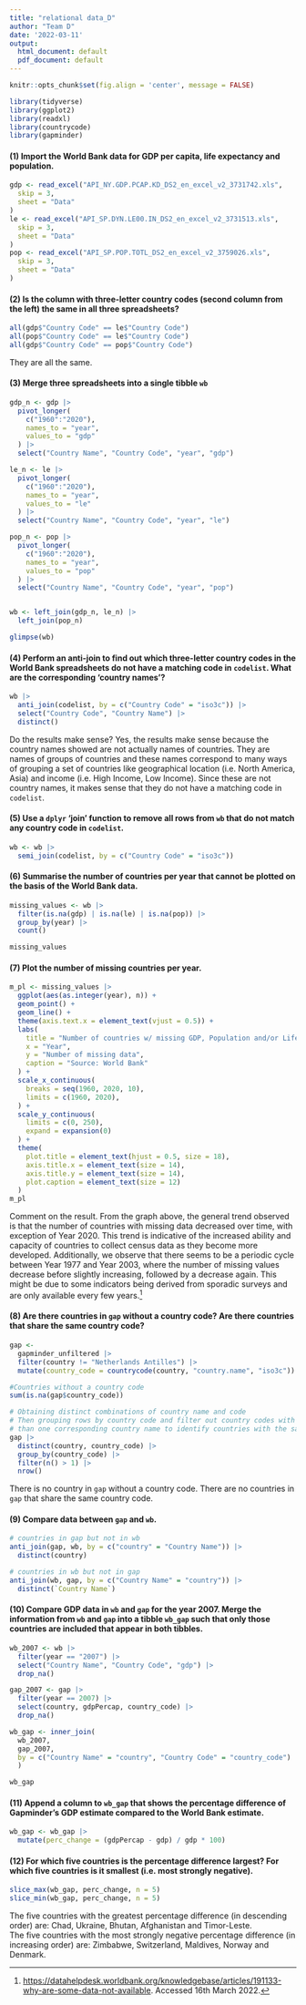 ```yaml
---
title: "relational data_D"
author: "Team D"
date: '2022-03-11'
output:
  html_document: default
  pdf_document: default
---
```


```r
knitr::opts_chunk$set(fig.align = 'center', message = FALSE)
```

```r
library(tidyverse)
library(ggplot2)
library(readxl)
library(countrycode)
library(gapminder)
```

#### (1) Import the World Bank data for GDP per capita, life expectancy and population.
```r
gdp <- read_excel("API_NY.GDP.PCAP.KD_DS2_en_excel_v2_3731742.xls",
  skip = 3,
  sheet = "Data"
)
le <- read_excel("API_SP.DYN.LE00.IN_DS2_en_excel_v2_3731513.xls",
  skip = 3,
  sheet = "Data"
)
pop <- read_excel("API_SP.POP.TOTL_DS2_en_excel_v2_3759026.xls",
  skip = 3,
  sheet = "Data"
)

```

#### (2) Is the column with three-letter country codes (second column from the left) the same in all three spreadsheets?
```r
all(gdp$"Country Code" == le$"Country Code")
all(pop$"Country Code" == le$"Country Code")
all(gdp$"Country Code" == pop$"Country Code")
```
They are all the same.

#### (3) Merge three spreadsheets into a single tibble `wb`
```r
gdp_n <- gdp |>
  pivot_longer(
    c("1960":"2020"),
    names_to = "year",
    values_to = "gdp"
  ) |>
  select("Country Name", "Country Code", "year", "gdp")

le_n <- le |>
  pivot_longer(
    c("1960":"2020"),
    names_to = "year",
    values_to = "le"
  ) |>
  select("Country Name", "Country Code", "year", "le")

pop_n <- pop |>
  pivot_longer(
    c("1960":"2020"),
    names_to = "year",
    values_to = "pop"
  ) |>
  select("Country Name", "Country Code", "year", "pop")


wb <- left_join(gdp_n, le_n) |>
  left_join(pop_n)

glimpse(wb)
```

#### (4) Perform an anti-join to find out which three-letter country codes in the World Bank spreadsheets do not have a matching code in `codelist`. What are the corresponding ‘country names’?

```r
wb |>
  anti_join(codelist, by = c("Country Code" = "iso3c")) |>
  select("Country Code", "Country Name") |>
  distinct()
```
Do the results make sense?
Yes, the results make sense because the country names showed are not actually names of countries. They are names of groups of countries and these names correspond to many ways of grouping a set of countries like geographical location (i.e. North America, Asia) and income (i.e. High Income, Low Income). Since these are not country names, it makes sense that they do not have a matching code in `codelist`.

#### (5) Use a `dplyr` ‘join’ function to remove all rows from `wb` that do not match any country code in `codelist`.
```r
wb <- wb |>
  semi_join(codelist, by = c("Country Code" = "iso3c"))
```

#### (6) Summarise the number of countries per year that cannot be plotted on the basis of the World Bank data. 
```r
missing_values <- wb |>
  filter(is.na(gdp) | is.na(le) | is.na(pop)) |>
  group_by(year) |>
  count()

missing_values
```

#### (7) Plot the number of missing countries per year.
```r
m_pl <- missing_values |>
  ggplot(aes(as.integer(year), n)) +
  geom_point() +
  geom_line() +
  theme(axis.text.x = element_text(vjust = 0.5)) +
  labs(
    title = "Number of countries w/ missing GDP, Population and/or Life expectancy",
    x = "Year",
    y = "Number of missing data",
    caption = "Source: World Bank"
  ) +
  scale_x_continuous(
    breaks = seq(1960, 2020, 10),
    limits = c(1960, 2020),
  ) +
  scale_y_continuous(
    limits = c(0, 250),
    expand = expansion(0)
  ) +
  theme(
    plot.title = element_text(hjust = 0.5, size = 18),
    axis.title.x = element_text(size = 14),
    axis.title.y = element_text(size = 14),
    plot.caption = element_text(size = 12)
  )
m_pl
```
Comment on the result.
From the graph above, the general trend observed is that the number of countries with missing data decreased over time, with exception of Year 2020. This trend is indicative of the increased ability and capacity of countries to collect census data as they become more developed. Additionally, we observe that there seems to be a periodic cycle between Year 1977 and Year 2003, where the number of missing values decrease before slightly increasing, followed by a decrease again. This might be due to some indicators being derived from sporadic surveys and are only available every few years.[^our_first_footnote]

[^our_first_footnote]: <https://datahelpdesk.worldbank.org/knowledgebase/articles/191133-why-are-some-data-not-available>. Accessed 16th March 2022.

#### (8) Are there countries in `gap` without a country code? Are there countries that share the same country code?
```r
gap <-
  gapminder_unfiltered |>
  filter(country != "Netherlands Antilles") |>
  mutate(country_code = countrycode(country, "country.name", "iso3c"))

#Countries without a country code
sum(is.na(gap$country_code))

# Obtaining distinct combinations of country name and code
# Then grouping rows by country code and filter out country codes with more 
# than one corresponding country name to identify countries with the same code
gap |>
  distinct(country, country_code) |>
  group_by(country_code) |>
  filter(n() > 1) |>
  nrow()
```
There is no country in `gap` without a country code. There are no countries in `gap` that share the same country code.

#### (9) Compare data between `gap` and `wb`.
```r
# countries in gap but not in wb
anti_join(gap, wb, by = c("country" = "Country Name")) |>
  distinct(country)

# countries in wb but not in gap
anti_join(wb, gap, by = c("Country Name" = "country")) |>
  distinct(`Country Name`)
```

#### (10) Compare GDP data in `wb` and `gap` for the year 2007.  Merge the information from `wb` and `gap` into a tibble `wb_gap` such that only those countries are included that appear in both tibbles.
```r
wb_2007 <- wb |>
  filter(year == "2007") |>
  select("Country Name", "Country Code", "gdp") |>
  drop_na()

gap_2007 <- gap |>
  filter(year == 2007) |>
  select(country, gdpPercap, country_code) |>
  drop_na()

wb_gap <- inner_join(
  wb_2007, 
  gap_2007, 
  by = c("Country Name" = "country", "Country Code" = "country_code")
  )

wb_gap
```

#### (11) Append a column to `wb_gap` that shows the percentage difference of Gapminder’s GDP estimate compared to the World Bank estimate. 
```r
wb_gap <- wb_gap |>
  mutate(perc_change = (gdpPercap - gdp) / gdp * 100)
```

#### (12) For which five countries is the percentage difference largest? For which five countries is it smallest (i.e. most strongly negative).
```r
slice_max(wb_gap, perc_change, n = 5)
slice_min(wb_gap, perc_change, n = 5)
```
The five countries with the greatest percentage difference (in descending order) are: Chad, Ukraine, Bhutan, Afghanistan and Timor-Leste. \
The five countries with the most strongly negative percentage difference (in increasing order) are: Zimbabwe, Switzerland, Maldives, Norway and Denmark.